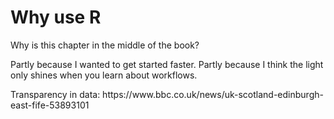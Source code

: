 # Why use R {#whyr}

Why is this chapter in the middle of the book?

Partly because I wanted to get started faster. Partly because I think the light only shines when you learn about workflows. 


Transparency in data: https://www.bbc.co.uk/news/uk-scotland-edinburgh-east-fife-53893101